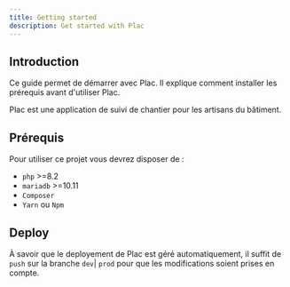 ```yaml
---
title: Getting started
description: Get started with Plac
---
```


## Introduction

Ce guide permet de démarrer avec Plac. Il explique comment installer les prérequis avant d'utiliser Plac.

Plac est une application de suivi de chantier pour les artisans du bâtiment.

## Prérequis

<Aside>
Pour utiliser ce projet vous devrez disposer de :

- `php` >=8.2
- `mariadb` >=10.11
- `Composer`
- `Yarn` ou `Npm`
</Aside>


## Deploy

À savoir que le deployement de Plac est géré automatiquement, il suffit de `push` sur la branche `dev`| `prod` pour que les modifications soient prises en compte.